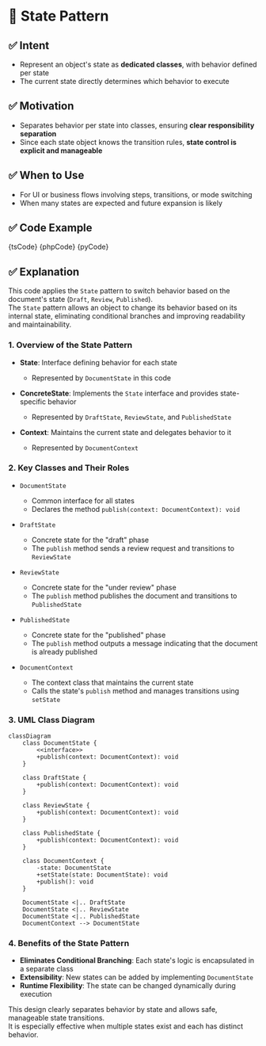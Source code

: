 

# 🧩 State Pattern

## ✅ Intent

- Represent an object's state as **dedicated classes**, with behavior defined per state
- The current state directly determines which behavior to execute

## ✅ Motivation

- Separates behavior per state into classes, ensuring **clear responsibility separation**
- Since each state object knows the transition rules, **state control is explicit and manageable**

## ✅ When to Use

- For UI or business flows involving steps, transitions, or mode switching
- When many states are expected and future expansion is likely

## ✅ Code Example

<Tabs groupId="language">
  <TabItem value="ts" label="TypeScript">
    <CodeBlock language="ts">{tsCode}</CodeBlock>
  </TabItem>
  <TabItem value="php" label="PHP">
    <CodeBlock language="php">{phpCode}</CodeBlock>
  </TabItem>
  <TabItem value="python" label="Python">
    <CodeBlock language="python">{pyCode}</CodeBlock>
  </TabItem>
</Tabs>

## ✅ Explanation

This code applies the `State` pattern to switch behavior based on the document's state (`Draft`, `Review`, `Published`).  
The `State` pattern allows an object to change its behavior based on its internal state, eliminating conditional branches and improving readability and maintainability.

### 1. Overview of the State Pattern

- **State**: Interface defining behavior for each state

  - Represented by `DocumentState` in this code

- **ConcreteState**: Implements the `State` interface and provides state-specific behavior

  - Represented by `DraftState`, `ReviewState`, and `PublishedState`

- **Context**: Maintains the current state and delegates behavior to it
  - Represented by `DocumentContext`

### 2. Key Classes and Their Roles

- `DocumentState`

  - Common interface for all states
  - Declares the method `publish(context: DocumentContext): void`

- `DraftState`

  - Concrete state for the "draft" phase
  - The `publish` method sends a review request and transitions to `ReviewState`

- `ReviewState`

  - Concrete state for the "under review" phase
  - The `publish` method publishes the document and transitions to `PublishedState`

- `PublishedState`

  - Concrete state for the "published" phase
  - The `publish` method outputs a message indicating that the document is already published

- `DocumentContext`
  - The context class that maintains the current state
  - Calls the state's `publish` method and manages transitions using `setState`

### 3. UML Class Diagram

```mermaid
classDiagram
    class DocumentState {
        <<interface>>
        +publish(context: DocumentContext): void
    }

    class DraftState {
        +publish(context: DocumentContext): void
    }

    class ReviewState {
        +publish(context: DocumentContext): void
    }

    class PublishedState {
        +publish(context: DocumentContext): void
    }

    class DocumentContext {
        -state: DocumentState
        +setState(state: DocumentState): void
        +publish(): void
    }

    DocumentState <|.. DraftState
    DocumentState <|.. ReviewState
    DocumentState <|.. PublishedState
    DocumentContext --> DocumentState
```

### 4. Benefits of the State Pattern

- **Eliminates Conditional Branching**: Each state's logic is encapsulated in a separate class
- **Extensibility**: New states can be added by implementing `DocumentState`
- **Runtime Flexibility**: The state can be changed dynamically during execution

This design clearly separates behavior by state and allows safe, manageable state transitions.  
It is especially effective when multiple states exist and each has distinct behavior.
